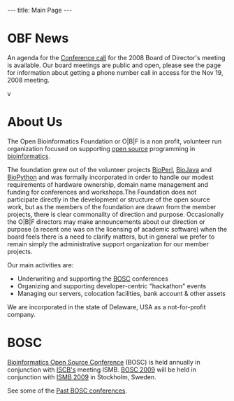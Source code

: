 ---
title: Main Page
---

=OBF News=
An agenda for the [[Minutes:2008 ConfCall|Conference call]] for the 2008 Board of Director's meeting is available. Our board meetings are public and open, please see the page for information about getting a phone number call in access for the Nov 19, 2008 meeting.

v

=About Us=

The Open Bioinformatics Foundation or O|B|F is a non profit, volunteer run organization focused on supporting [[wp:open source|open source]] programming in [[wp:bioinformatics|bioinformatics]].

The foundation grew out of the volunteer projects [[BioPerl]], [[BioJava]] and [[BioPython]] and was formally incorporated in order to handle our modest requirements of hardware ownership, domain name management and funding for conferences and workshops.The Foundation does not participate directly in the development or structure of the open source work, but as the members of the foundation are drawn from the member projects, there is clear commonality of direction and purpose. Occasionally the O|B|F directors may make announcements about our direction or purpose (a recent one was on the licensing of academic software) when the board feels there is a need to clarify matters, but in general we prefer to remain simply the administrative support organization for our member projects.

Our main activities are:

* Underwriting and supporting the [[BOSC]] conferences
* Organizing and supporting developer-centric "hackathon" events
* Managing our servers, colocation facilities, bank account & other assets

We are incorporated in the state of Delaware, USA as a not-for-profit company.

=BOSC=
[[BOSC|Bioinformatics Open Source Conference]] (BOSC) is held annually in conjunction with [http://www.iscb.org ISCB's] meeting ISMB.  [[BOSC 2009]] will be held in conjunction with [http://www.iscb.org/ismbeccb2009/index.php ISMB 2009] in Stockholm, Sweden.

See some of the [[Past BOSC conferences]].